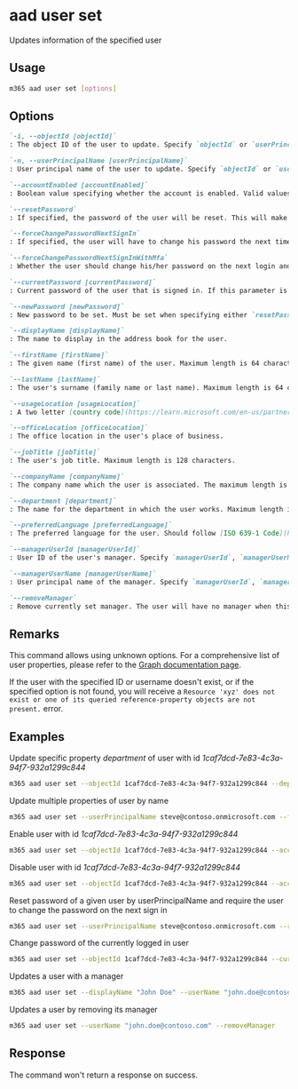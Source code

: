 
# aad user set

Updates information of the specified user

## Usage

```sh
m365 aad user set [options]
```

## Options

```md definition-list
`-i, --objectId [objectId]`
: The object ID of the user to update. Specify `objectId` or `userPrincipalName` but not both.

`-n, --userPrincipalName [userPrincipalName]`
: User principal name of the user to update. Specify `objectId` or `userPrincipalName` but not both.

`--accountEnabled [accountEnabled]`
: Boolean value specifying whether the account is enabled. Valid values are `true` or `false`.

`--resetPassword`
: If specified, the password of the user will be reset. This will make the parameter `newPassword` required.

`--forceChangePasswordNextSignIn`
: If specified, the user will have to change his password the next time they log in. Can only be set in combination with `resetPassword`.

`--forceChangePasswordNextSignInWithMfa`
: Whether the user should change his/her password on the next login and setup MFA. Can only be set in combination with `resetPassword`.

`--currentPassword [currentPassword]`
: Current password of the user that is signed in. If this parameter is set, `newPassword` is mandatory. Can't be combined with `resetPassword`.

`--newPassword [newPassword]`
: New password to be set. Must be set when specifying either `resetPassword` or `currentPassword`.

`--displayName [displayName]`
: The name to display in the address book for the user.

`--firstName [firstName]`
: The given name (first name) of the user. Maximum length is 64 characters.

`--lastName [lastName]`
: The user's surname (family name or last name). Maximum length is 64 characters.

`--usageLocation [usageLocation]`
: A two letter [country code](https://learn.microsoft.com/en-us/partner-center/commercial-marketplace-co-sell-location-codes#country-and-region-codes) (ISO standard 3166). Required for users that will be assigned licenses.

`--officeLocation [officeLocation]` 
: The office location in the user's place of business.

`--jobTitle [jobTitle]`
: The user's job title. Maximum length is 128 characters.

`--companyName [companyName]`
: The company name which the user is associated. The maximum length is 64 characters.

`--department [department]`
: The name for the department in which the user works. Maximum length is 64 characters.

`--preferredLanguage [preferredLanguage]`
: The preferred language for the user. Should follow [ISO 639-1 Code](https://learn.microsoft.com/en-us/openspecs/office_standards/ms-oe376/6c085406-a698-4e12-9d4d-c3b0ee3dbc4a). Example: `en-US`.

`--managerUserId [managerUserId]`
: User ID of the user's manager. Specify `managerUserId`, `managerUserName` or `removeManager` but not both.

`--managerUserName [managerUserName]`
: User principal name of the manager. Specify `managerUserId`, `managerUserName` or `removeManager` but not both.

`--removeManager`
: Remove currently set manager. The user will have no manager when this flag is set. Specify `managerUserId`, `managerUserName` or `removeManager` but not both.
```

<Global />

## Remarks

This command allows using unknown options. For a comprehensive list of user properties, please refer to the [Graph documentation page](https://learn.microsoft.com/en-us/graph/api/resources/user?view=graph-rest-1.0#properties).

If the user with the specified ID or username doesn't exist, or if the specified option is not found, you will receive a `Resource 'xyz' does not exist or one of its queried reference-property objects are not present.` error.

## Examples

Update specific property _department_ of user with id _1caf7dcd-7e83-4c3a-94f7-932a1299c844_

```sh
m365 aad user set --objectId 1caf7dcd-7e83-4c3a-94f7-932a1299c844 --department IT
```

Update multiple properties of user by name
```sh
m365 aad user set --userPrincipalName steve@contoso.onmicrosoft.com --firstName John --lastName Doe --jobTitle "Sales Manager" --companyName Contoso --department Sales --officeLocation "New York"
```

Enable user with id _1caf7dcd-7e83-4c3a-94f7-932a1299c844_

```sh
m365 aad user set --objectId 1caf7dcd-7e83-4c3a-94f7-932a1299c844 --accountEnabled true
```

Disable user with id _1caf7dcd-7e83-4c3a-94f7-932a1299c844_

```sh
m365 aad user set --objectId 1caf7dcd-7e83-4c3a-94f7-932a1299c844 --accountEnabled false
```

Reset password of a given user by userPrincipalName and require the user to change the password on the next sign in

```sh
m365 aad user set --userPrincipalName steve@contoso.onmicrosoft.com --resetPassword --newPassword 6NLUId79Lc24 --forceChangePasswordNextSignIn
```

Change password of the currently logged in user

```sh
m365 aad user set --objectId 1caf7dcd-7e83-4c3a-94f7-932a1299c844 --currentPassword SLBF5gnRtyYc --newPassword 6NLUId79Lc24
```

Updates a user with a manager

```sh
m365 aad user set --displayName "John Doe" --userName "john.doe@contoso.com" --managerUserName "adele@contoso.com"
```

Updates a user by removing its manager

```sh
m365 aad user set --userName "john.doe@contoso.com" --removeManager
```

## Response

The command won't return a response on success.
